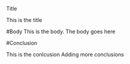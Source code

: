 Title 

This is the title





#Body
This is the body. The body goes here





#Conclusion

This is the conlcusion 
Adding more conclusions
